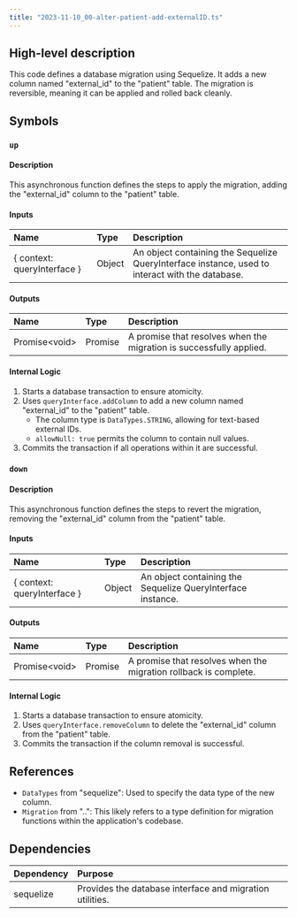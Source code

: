 ```yaml
---
title: "2023-11-10_00-alter-patient-add-externalID.ts"
---
```


## High-level description
This code defines a database migration using Sequelize. It adds a new column named "external_id" to the "patient" table. The migration is reversible, meaning it can be applied and rolled back cleanly.

## Symbols

### `up`
#### Description
This asynchronous function defines the steps to apply the migration, adding the "external_id" column to the "patient" table.

#### Inputs
| Name | Type | Description |
|:-----|:-----|:------------|
| { context: queryInterface } | Object | An object containing the Sequelize QueryInterface instance, used to interact with the database. |

#### Outputs
| Name | Type | Description |
|:-----|:-----|:------------|
| Promise&lt;void&gt; | Promise | A promise that resolves when the migration is successfully applied. |

#### Internal Logic
1. Starts a database transaction to ensure atomicity.
2. Uses `queryInterface.addColumn` to add a new column named "external_id" to the "patient" table.
   - The column type is `DataTypes.STRING`, allowing for text-based external IDs.
   - `allowNull: true` permits the column to contain null values.
3. Commits the transaction if all operations within it are successful.

### `down`
#### Description
This asynchronous function defines the steps to revert the migration, removing the "external_id" column from the "patient" table.

#### Inputs
| Name | Type | Description |
|:-----|:-----|:------------|
| { context: queryInterface } | Object | An object containing the Sequelize QueryInterface instance. |

#### Outputs
| Name | Type | Description |
|:-----|:-----|:------------|
| Promise&lt;void&gt; | Promise | A promise that resolves when the migration rollback is complete. |

#### Internal Logic
1. Starts a database transaction to ensure atomicity.
2. Uses `queryInterface.removeColumn` to delete the "external_id" column from the "patient" table.
3. Commits the transaction if the column removal is successful.

## References
- `DataTypes` from "sequelize": Used to specify the data type of the new column.
- `Migration` from "..":  This likely refers to a type definition for migration functions within the application's codebase.

## Dependencies
| Dependency | Purpose |
|:-----------|:--------|
| sequelize | Provides the database interface and migration utilities. |


